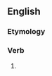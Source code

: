 ==English==

===Etymology===
{{suffix|en|gaze|eth}}

===Verb===
{{head|en|verb form}}

# {{en-archaic third-person singular of|gaze}}